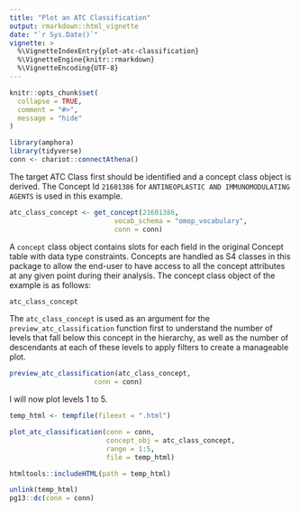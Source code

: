 ```yaml
---
title: "Plot an ATC Classification"
output: rmarkdown::html_vignette
date: "`r Sys.Date()`"  
vignette: >
  %\VignetteIndexEntry{plot-atc-classification}
  %\VignetteEngine{knitr::rmarkdown}
  %\VignetteEncoding{UTF-8}
---
```


```r
knitr::opts_chunk$set(
  collapse = TRUE,
  comment = "#>",
  message = "hide"
)
```

```r
library(amphora)
library(tidyverse)
conn <- chariot::connectAthena()
```

The target ATC Class first should be identified and a concept class object is derived. The Concept Id `21601386` for `ANTINEOPLASTIC AND IMMUNOMODULATING AGENTS` is used in this example.    

```r
atc_class_concept <- get_concept(21601386,
                          vocab_schema = "omop_vocabulary",
                          conn = conn)
```

A `concept` class object contains slots for each field in the original Concept table with data type constraints. Concepts are handled as S4 classes in this package to allow the end-user to have access to all the concept attributes at any given point during their analysis. The concept class object of the example is as follows:

```r
atc_class_concept
```

The `atc_class_concept` is used as an argument for the `preview_atc_classification` function first to understand the number of levels that fall below this concept in the hierarchy, as well as the number of descendants at each of these levels to apply filters to create a manageable plot.  

```r
preview_atc_classification(atc_class_concept,
                     conn = conn)
```

I will now plot levels 1 to 5. 

```r
temp_html <- tempfile(fileext = ".html")
```

```r
plot_atc_classification(conn = conn,
                        concept_obj = atc_class_concept,
                        range = 1:5,
                        file = temp_html)
```


```r
htmltools::includeHTML(path = temp_html)
```



```r
unlink(temp_html)
pg13::dc(conn = conn)
```


